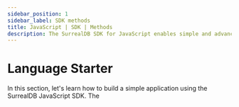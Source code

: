 ```yaml
---
sidebar_position: 1
sidebar_label: SDK methods 
title: JavaScript | SDK | Methods
description: The SurrealDB SDK for JavaScript enables simple and advanced querying of a remote or embedded database.
---
```


# Language Starter

In this section, let's learn how to build a simple application using the SurrealDB JavaScript SDK. The